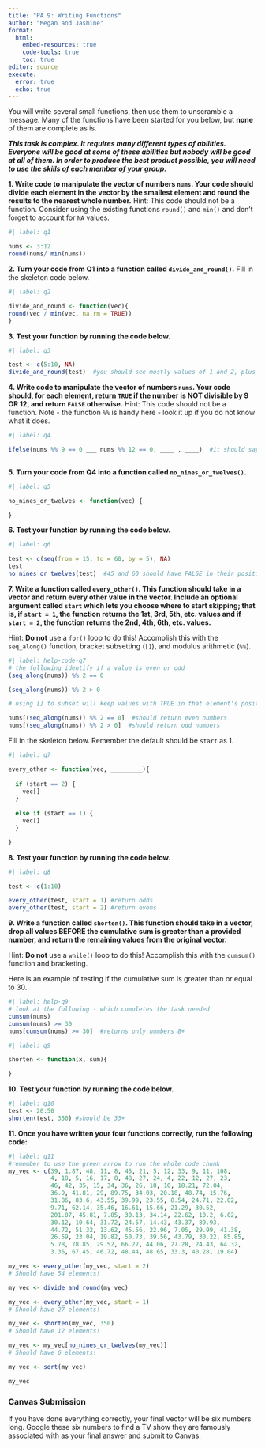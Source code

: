 ```yaml
---
title: "PA 9: Writing Functions"
author: "Megan and Jasmine"
format: 
  html:
    embed-resources: true
    code-tools: true
    toc: true
editor: source
execute: 
  error: true
  echo: true
---
```


You will write several small functions, then use them to unscramble a message. Many of the functions have been started for you below, but **none** of them are complete as is.

***This task is complex. It requires many different types of abilities. Everyone will be good at some of these abilities but nobody will be good at all of them. In order to produce the best product possible, you will need to use the skills of each member of your group.***

<!-- The person who who lives the furthest from CSUMB starts as the Developer (typing and listening to instructions from the Coder)!  Be sure to update your names above -->

**1. Write code to manipulate the vector of numbers `nums`. Your code should divide each element in the vector by the smallest element and round the results to the nearest whole number.** Hint: This code should not be a function. Consider using the existing functions `round()` and `min()` and don't forget to account for `NA` values.  

```r
#| label: q1

nums <- 3:12
round(nums/ min(nums))

```


**2. Turn your code from Q1 into a function called `divide_and_round()`.** Fill in the skeleton code below.

```r
#| label: q2

divide_and_round <- function(vec){
round(vec / min(vec, na.rm = TRUE))
}
```

**3. Test your function by running the code below.**

```r
#| label: q3

test <- c(5:10, NA)
divide_and_round(test)  #you should see mostly values of 1 and 2, plus an NA
```

<!-- Swap roles -- Developer becomes Coder, Coder becomes Developer! -->

**4. Write code to manipulate the vector of numbers `nums`. Your code should, for each element, return `TRUE` if the number is NOT divisible by 9 OR 12, and return `FALSE` otherwise.** Hint: This code should not be a function.  Note - the function `%%` is handy here - look it up if you do not know what it does.

```r
#| label: q4

ifelse(nums %% 9 == 0 ___ nums %% 12 == 0, ____ , ____)  #it should say FALSE for 9 and 12 positions
 
```

**5. Turn your code from Q4 into a function called `no_nines_or_twelves()`.**

```r
#| label: q5

no_nines_or_twelves <- function(vec) {

}

```

**6. Test your function by running the code below.**

```r
#| label: q6

test <- c(seq(from = 15, to = 60, by = 5), NA)
test
no_nines_or_twelves(test)  #45 and 60 should have FALSE in their positions and NA in the last
```

<!-- Swap roles -- Developer becomes Coder, Coder becomes Developer! -->

**7. Write a function called `every_other()`. This function should take in a vector and return every other value in the vector. Include an optional argument called `start` which lets you choose where to start skipping; that is, if `start = 1`, the function returns the 1st, 3rd, 5th, etc. values and if `start = 2`, the function returns the 2nd, 4th, 6th, etc. values.** 

Hint: **Do not** use a `for()` loop to do this! Accomplish this with the `seq_along()` function, bracket subsetting (`[]`), and modulus arithmetic (`%%`).

```r
#| label: help-code-q7
# the following identify if a value is even or odd
(seq_along(nums)) %% 2 == 0

(seq_along(nums)) %% 2 > 0

# using [] to subset will keep values with TRUE in that element's position

nums[(seq_along(nums)) %% 2 == 0]  #should return even numbers
nums[(seq_along(nums)) %% 2 > 0]  #should return odd numbers
```

Fill in the skeleton below. Remember the default should be `start` as 1.
```r
#| label: q7

every_other <- function(vec, _________){
  
  if (start == 2) {
    vec[]
  } 
  
  else if (start == 1) {
    vec[]
  }

}
```

**8. Test your function by running the code below.**

```r
#| label: q8

test <- c(1:10)

every_other(test, start = 1) #return odds
every_other(test, start = 2) #return evens
```

<!-- Swap roles -- Developer becomes Coder, Coder becomes Developer! -->

**9. Write a function called `shorten()`. This function should take in a vector, drop all values BEFORE the cumulative sum is greater than a provided number, and return the remaining values from the original vector.**

Hint: **Do not** use a `while()` loop to do this! Accomplish this with the `cumsum()` function and bracketing.

Here is an example of testing if the cumulative sum is greater than or equal to 30.
```r
#| label: help-q9
# look at the following - which completes the task needed
cumsum(nums)
cumsum(nums) >= 30
nums[cumsum(nums) >= 30]  #returns only numbers 8+
```


```r
#| label: q9

shorten <- function(x, sum){

}

```

**10. Test your function by running the code below.**

```r
#| label: q10
test <- 20:50 
shorten(test, 350) #should be 33+
```

**11. Once you have written your four functions correctly, run the following code:**

```r
#| label: q11
#remember to use the green arrow to run the whole code chunk
my_vec <- c(39, 1.87, 48, 11, 8, 45, 21, 5, 12, 33, 9, 11, 108,
            4, 18, 5, 16, 17, 8, 48, 27, 24, 4, 22, 12, 27, 23,
            46, 42, 35, 15, 34, 36, 26, 18, 10, 18.21, 72.04,
            36.9, 41.81, 29, 89.75, 34.03, 20.18, 48.74, 15.76,
            31.86, 83.6, 43.55, 39.99, 23.55, 8.54, 24.71, 22.02,
            9.71, 62.14, 35.46, 16.61, 15.66, 21.29, 30.52,
            201.07, 45.81, 7.85, 30.13, 34.14, 22.62, 10.2, 6.02,
            30.12, 10.64, 31.72, 24.57, 14.43, 43.37, 89.93,
            44.72, 51.32, 13.62, 45.56, 22.96, 7.05, 29.99, 41.38,
            26.59, 23.04, 19.82, 50.73, 39.56, 43.79, 30.22, 85.85,
            5.78, 78.85, 29.52, 66.27, 44.06, 27.28, 24.43, 64.32,
            3.35, 67.45, 46.72, 48.44, 48.65, 33.3, 40.28, 19.04)

my_vec <- every_other(my_vec, start = 2)
# Should have 54 elements! 

my_vec <- divide_and_round(my_vec)

my_vec <- every_other(my_vec, start = 1)
# Should have 27 elements!

my_vec <- shorten(my_vec, 350)
# Should have 12 elements!

my_vec <- my_vec[no_nines_or_twelves(my_vec)]
# Should have 6 elements! 

my_vec <- sort(my_vec)

my_vec
```


### Canvas Submission

If you have done everything correctly, your final vector will be six numbers long. Google these six numbers to find a TV show they are famously associated with as your final answer and submit to Canvas.
